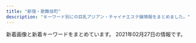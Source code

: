 ```yaml
---
title: "新宿・歌舞伎町"
description: "キーワード別にの巨乳アジアン・チャイナエステ嬢情報をまとめました。"
---
```


新着画像と新着キーワードをまとめています。
2021年02月27日の情報です。

<DmmAffiliateIns />
<KeywordTable
  shops={
    [
    {
        "img_links": [
            "http://pure-resort.tyo.cm/photos/sites/79/2019/02/2019021613425634.png",
            "http://pure-resort.tyo.cm/images/line.png",
            "http://pure-resort.tyo.cm/images/s_movie.png",
            "http://pure-resort.tyo.cm/images/s_pick.png",
            "http://pure-resort.tyo.cm/images/s_info.png",
            "http://pure-resort.tyo.cm/photos/sites/79/2019/03/2019032513361063.jpg",
            "http://pure-resort.tyo.cm/photos/sites/79/2019/02/2019021613471797.jpg",
            "http://pure-resort.tyo.cm/photos/sites/79/2019/06/2019060310424416.jpg",
            "http://pure-resort.tyo.cm/images/news_bj3.png",
            "http://pure-resort.tyo.cm/photos/sites/79/2019/06/2019061515583771.jpg",
            "http://pure-resort.tyo.cm/images/movie.jpg",
            "http://pure-resort.tyo.cm/photos/sites/79/2020/01/2020013001414859.jpg",
            "http://pure-resort.tyo.cm/photos/sites/79/2020/01/2020012408381891.jpg",
            "http://pure-resort.tyo.cm/photos/sites/79/2019/03/2019032513361053.jpg",
            "http://pure-resort.tyo.cm/images/top.png",
            "http://pure-resort.tyo.cm/photos/sites/79/2018/12/2018120620512437.jpg",
            "http://pure-resort.tyo.cm/photos/sites/79/2019/03/201903251336102.jpg",
            "http://pure-resort.tyo.cm/photos/sites/79/2019/01/2019011014121443.jpg",
            "http://pure-resort.tyo.cm/photos/sites/79/2019/03/2019032513361044.jpg",
            "http://pure-resort.tyo.cm/photos/sites/79/2019/05/2019052114301665.jpg",
            "http://pure-resort.tyo.cm/images/s_Recruit.png",
            "http://pure-resort.tyo.cm/photos/sites/79/2019/08/2019082910403098.jpg",
            "http://pure-resort.tyo.cm/images/info_bj1.png",
            "http://pure-resort.tyo.cm/images/s_Room.png",
            "http://pure-resort.tyo.cm/photos/sites/79/2019/11/2019110401242820.jpg",
            "http://pure-resort.tyo.cm/images/mobile.png",
            "http://pure-resort.tyo.cm/images/news_bj1.png",
            "http://pure-resort.tyo.cm/images/pure.png",
            "http://pure-resort.tyo.cm/photos/sites/79/2018/12/2018120620515823.jpg",
            "http://pure-resort.tyo.cm/images/s_news.png",
            "http://pure-resort.tyo.cm/images/s_Access.png",
            "http://pure-resort.tyo.cm/images/info_bj3.png",
            "http://pure-resort.tyo.cm/photos/sites/79/2018/12/2018120620510142.jpg",
            "http://pure-resort.tyo.cm/images/s_twitter.png",
            "http://pure-resort.tyo.cm/photos/sites/79/2018/12/2018120620533769.jpg",
            "http://pure-resort.tyo.cm/photos/sites/79/2019/04/201904111031010.jpg",
            "http://pure-resort.tyo.cm/photos/sites/79/2019/10/2019100810264682.jpg",
            "http://pure-resort.tyo.cm/photos/sites/79/2020/02/2020020804143839.jpg",
            "http://pure-resort.tyo.cm/images/s_face.png",
            "http://pure-resort.tyo.cm/images/s_Staff.png",
            "http://pure-resort.tyo.cm/images/line1.png"
        ],
        "url": "http://pure-resort.tyo.cm/",
        "name": "\u30d4\u30e5\u30a2\u30ea\u30be\u30fc\u30c8II",
        "station": "JR\u65b0\u5bbf\u99c5\u6771\u53e3",
        "keywords": {
            "D": 10,
            "85": 3,
            "F": 1,
            "C": 1,
            "98": 2,
            "89": 2,
            "94": 1,
            "90": 2,
            "88": 3,
            "96": 1,
            "92": 1,
            "E": 2,
            "84": 1,
            "86": 5
        }
    },
    {
        "url": "http://crystal-est.net/",
        "name": "\u30af\u30ea\u30b9\u30bf\u30eb",
        "keywords": {
            "C": 1
        },
        "img_links": [
            "http://crystal-est.net/uploads/crystal/2017/03/bnr_side_credit1.png",
            "http://crystal-est.net/uploads/crystal/2017/03/icon_flower.png",
            "http://crystal-est.net/uploads/crystal/2017/03/subvisual_info.png",
            "http://crystal-est.net/uploads/crystal/2018/08/wechatimg51.jpeg",
            "http://crystal-est.net/uploads/crystal/images/no-photo.jpg",
            "http://crystal-est.net/uploads/crystal/2017/03/r3.jpg",
            "http://crystal-est.net/uploads/crystal/2017/03/btn_top_02.png",
            "http://crystal-est.net/uploads/crystal/2017/03/btn_top_03.png",
            "http://crystal-est.net/uploads/crystal/2017/03/ruby6.png",
            "http://crystal-est.net/uploads/crystal/2020/12/img_6830.jpg",
            "http://crystal-est.net/uploads/crystal/2017/03/subvisual_qa.png",
            "http://crystal-est.net/uploads/crystal/2017/02/wifi.jpg",
            "http://crystal-est.net/uploads/crystal/2018/07/wechatimg94.jpeg",
            "http://crystal-est.net/uploads/crystal/2018/07/wechatimg31.jpeg",
            "http://crystal-est.net/uploads/crystal/2017/07/yuyu2.jpeg",
            "http://crystal-est.net/uploads/crystal/2017/03/subvisual_reserve.png",
            "http://crystal-est.net/uploads/crystal/2018/05/mayu1.jpeg",
            "http://crystal-est.net/uploads/crystal/2017/03/r2.jpg",
            "http://crystal-est.net/uploads/crystal/images/p01.png",
            "http://ruby-es.com/uploads/rubyes/2017/02/img_info_05.png",
            "http://crystal-est.net/uploads/crystal/2017/04/bnr_side_01.png",
            "http://crystal-est.net/uploads/crystal/2017/03/bnr_side_042.png",
            "http://crystal-est.net/uploads/crystal/2017/03/subvisual_link.png",
            "http://crystal-est.net/uploads/crystal/images/xing.png",
            "http://crystal-est.net/uploads/crystal/2017/04/line2.png",
            "http://crystal-est.net/uploads/crystal/2017/03/subvisual_enquete1.png",
            "http://ruby-es.com/uploads/rubyes/2017/02/img_info_03.png",
            "http://crystal-est.net/uploads/crystal/2017/03/subvisual_magazine1.png",
            "http://crystal-est.net/uploads/crystal/2017/03/bnr_side_052.png",
            "http://crystal-est.net/uploads/crystal/2018/07/wechatimg30.jpeg",
            "http://crystal-est.net/uploads/crystal/2017/04/web.png",
            "http://crystal-est.net/uploads/crystal/2017/04/leftmovie.png",
            "http://crystal-est.net/uploads/crystal/2017/03/bnr_side_032.png",
            "http://crystal-est.net/uploads/crystal/images/icon_flower.png",
            "http://crystal-est.net/uploads/crystal/2017/03/subvisual_contact.png",
            "http://crystal-est.net/uploads/crystal/2020/12/img_6902.jpg",
            "http://ruby-es.com/uploads/rubyes/2017/02/img_info_06.png",
            "http://crystal-est.net/uploads/crystal/2018/07/wechatimg26.jpeg",
            "http://ruby-es.com/uploads/rubyes/2017/02/img_info_04.png",
            "http://crystal-est.net/uploads/crystal/images/subvisual_staff.png",
            "http://crystal-est.net/uploads/crystal/2018/08/wechatimg49.jpeg",
            "http://crystal-est.net/uploads/crystal/2017/02/ameba.jpg",
            "http://ruby-es.com/uploads/rubyes/2017/02/img_info_01.png",
            "http://crystal-est.net/uploads/crystal/2018/07/wechatimg125.jpeg",
            "http://crystal-est.net/uploads/crystal/2017/03/btn_top_01.png",
            "http://crystal-est.net/uploads/crystal/2017/03/treatment2.png",
            "http://crystal-est.net/uploads/crystal/2017/03/r4.jpg",
            "http://crystal-est.net/uploads/crystal/2020/11/tel.jpg",
            "http://crystal-est.net/uploads/crystal/2017/03/r1.jpg",
            "http://crystal-est.net/uploads/crystal/2020/12/img_6907.jpeg",
            "http://ruby-es.com/uploads/rubyes/2017/02/img_info_02.png"
        ],
        "station": "JR\u65b0\u5bbf\u99c5\u6771\u53e3"
    },
    {
        "url": "http://aroma-massage.red/",
        "station": "JR\u65b0\u5bbf\u99c5\u6771\u53e3",
        "name": "\u30c6\u30bb\u30e9-Tethera-",
        "img_links": [
            "http://aroma-massage.red/images/sta1.jpg",
            "http://aroma-massage.red/images/cg6.jpg",
            "http://aroma-massage.red/images/sta3.jpg",
            "http://aroma-massage.red/images/fbb.jpg",
            "http://aroma-massage.red/images/int.jpg",
            "http://aroma-massage.red/images/sta2.jpg",
            "http://aroma-massage.red/images/cg2.jpg",
            "http://aroma-massage.red/images/cg3.jpg",
            "http://aroma-massage.red/images/tm.png",
            "http://aroma-massage.red/images/nft.jpg",
            "http://aroma-massage.red/images/sysl.jpg",
            "http://aroma-massage.red/images/creditcard.jpg",
            "http://aroma-massage.red/images/option.jpg",
            "http://aroma-massage.red/images/fbt.jpg",
            "http://aroma-massage.red/images/cg1.jpg",
            "http://aroma-massage.red/images/qr.jpg",
            "http://aroma-massage.red/images/toph.png",
            "http://aroma-massage.red/images/acb.jpg",
            "http://aroma-massage.red/images/sta6.jpg",
            "http://aroma-massage.red/images/cg4.jpg",
            "http://aroma-massage.red/images/sta5.jpg",
            "http://aroma-massage.red/images/cg5.jpg",
            "http://aroma-massage.red/images/stal.jpg",
            "http://aroma-massage.red/images/kan.jpg",
            "http://aroma-massage.red/images/card.jpg",
            "http://aroma-massage.red/images/sta4.jpg"
        ],
        "keywords": {
            "D": 20,
            "E": 10
        }
    },
    {
        "name": "RELAIR \uff5e\u30ea\u30ec\u30a2\uff5e",
        "keywords": {
            "C": 8
        },
        "station": "\u65b0\u5bbf\u897f\u53e3\u99c5D5\u51fa\u53e3",
        "url": "http://in-esthe.com/relair/",
        "img_links": [
            "http://in-esthe.com/relair/img/p-7.jpg",
            "http://in-esthe.com/relair/img/p-3-1.jpg",
            "http://in-esthe.com/relair/img/english-t5.png",
            "http://in-esthe.com/relair/img/english-t3.png",
            "http://in-esthe.com/relair/img/t-2.png",
            "http://in-esthe.com/relair/img/p-1-1.jpg",
            "http://in-esthe.com/relair/img/english-t6.png",
            "http://in-esthe.com/relair/img/p-9.jpg",
            "http://in-esthe.com/relair/img/english-t1.png",
            "http://in-esthe.com/relair/img/kanban4.jpg",
            "http://in-esthe.com/relair/img/fla1.png",
            "http://in-esthe.com/relair/img/p-3.jpg",
            "http://in-esthe.com/relair/img/newstback.png",
            "http://in-esthe.com/relair/img/re.png",
            "http://in-esthe.com/relair/img/twitter.png",
            "http://in-esthe.com/relair/img/english-t2.png",
            "http://in-esthe.com/relair/img/s-1.jpg",
            "http://in-esthe.com/relair/img/p-0.jpg",
            "http://in-esthe.com/relair/img/p-8.jpg",
            "http://in-esthe.com/relair/img/p-2.jpg",
            "http://in-esthe.com/relair/img/botton.png",
            "http://in-esthe.com/relair/img/card-english.png",
            "http://in-esthe.com/relair/img/fla2.png",
            "http://in-esthe.com/relair/img/p-1.jpg",
            "http://in-esthe.com/relair/img/t-1.png",
            "http://in-esthe.com/relair/img/t-3.png",
            "http://in-esthe.com/relair/img/tel.png",
            "http://in-esthe.com/relair/img/fla.png",
            "http://in-esthe.com/relair/img/english-t4.png",
            "http://in-esthe.com/relair/img/head.png"
        ]
    },
    {
        "name": "\u7652\u3057\u306e\u5bbf",
        "station": "JR\u65b0\u5bbf\u99c5\u5357\u53e3",
        "keywords": {
            "C": 17
        },
        "img_links": [
            "http://aes-aroma.com/staff/nana/01.jpg",
            "http://aes-aroma.com/staff/koko/01.jpg",
            "http://aes-aroma.com/staff/yoko/01.jpg",
            "http://aes-aroma.com/img/ttl_pickup.png",
            "http://aes-aroma.com/staff/haru/01.jpg",
            "http://aes-aroma.com/staff/miki/01.jpg",
            "http://aes-aroma.com/img/ttl_mobile.png",
            "http://aes-aroma.com/staff/kaori/01.jpg",
            "http://aes-aroma.com/i/files/homeimg.jpg",
            "http://aes-aroma.com/pic/head.png",
            "http://aes-aroma.com/staff/yoko/02.jpg",
            "http://aes-aroma.com/img/ttl_rec.png",
            "http://aes-aroma.com/img/ttl_staff.png",
            "http://aes-aroma.com/staff/mimi/01.jpg",
            "http://aes-aroma.com/staff/ai/01.jpg",
            "http://aes-aroma.com/img/ttl_tnew.png"
        ],
        "url": "http://aes-aroma.com/"
    },
    {
        "img_links": [
            "https://inage-mensesthe.com/link/relaku_salon.jpg",
            "https://mens-esthe.xyz/staff/moe-l1.jpg",
            "https://mens-esthe.xyz/images/clear.png",
            "https://mens-esthe.xyz/staff/rina-l1.jpg",
            "https://mens-esthe.xyz/staff/natsumi-s1.jpg",
            "https://mens-esthe.xyz/staff/kana-s1.jpg",
            "https://inage-mensesthe.com/icon/yelp.png",
            "https://mens-esthe.xyz/footer/footer-staff.png",
            "https://inage-mensesthe.com/icon/twitter.png",
            "https://mens-esthe.xyz/staff/nami-s1.jpg",
            "https://mens-esthe.xyz/images/esthe3.jpg",
            "https://mens-esthe.xyz/staff/miki-l1.jpg",
            "https://mens-esthe.xyz/icon/facebook.png",
            "https://mens-esthe.xyz/room/room-l7.jpg",
            "https://inage-mensesthe.com/icon/facebook.png",
            "https://mens-esthe.xyz/staff/kana-top.jpg",
            "https://mens-esthe.xyz/images/main-sp.jpg",
            "https://mens-esthe.xyz/images/header3.png",
            "https://mens-esthe.xyz/staff/miki-s1.jpg",
            "https://mens-esthe.xyz/room/room-l1.jpg",
            "https://mens-esthe.xyz/images/esthe4.jpg",
            "https://mens-esthe.xyz/images/main1.jpg",
            "https://mens-esthe.xyz/footer/footer-line.png",
            "https://mens-esthe.xyz/staff/nami-top.jpg",
            "https://mens-esthe.xyz/images/esthe1.jpg",
            "https://mens-esthe.xyz/staff/natsumi-l1.jpg",
            "https://mens-esthe.xyz/room/room-l2.jpg",
            "https://mens-esthe.xyz/staff/rina-s1.jpg",
            "https://mens-esthe.xyz/room/room-l8.jpg",
            "https://mens-esthe.xyz/room/room-l6.jpg",
            "https://mens-esthe.xyz/staff/moe-s1.jpg",
            "https://mens-esthe.xyz/staff/natsumi-top.jpg",
            "https://mens-esthe.xyz/room/room-l5.jpg",
            "https://inage-mensesthe.com/icon/line.png",
            "https://mens-esthe.xyz/staff/miki-top.jpg",
            "https://mens-esthe.xyz/images/esthe2.jpg",
            "https://mens-esthe.xyz/staff/kana-l1.jpg",
            "https://mens-esthe.xyz/staff/rina-top.jpg",
            "https://mens-esthe.xyz/staff/nami-l1.jpg",
            "https://mens-esthe.xyz/images/qrcode.png",
            "https://mens-esthe.xyz/staff/moe-top.jpg",
            "https://mens-esthe.xyz/icon/twitter.png",
            "https://mens-esthe.xyz/icon/line.png",
            "https://mens-esthe.xyz/icon/yelp.png",
            "https://mens-esthe.xyz/room/room-l3.jpg",
            "https://mens-esthe.xyz/footer/footer-tel.png",
            "https://mens-esthe.xyz/room/room-l4.jpg"
        ],
        "name": "\u30b8\u30e5\u30ea\u30a2\u30f3",
        "station": "JR\u65b0\u5bbf\u99c5\u6771\u5357\u53e3",
        "keywords": {
            "86": 28,
            "85": 7,
            "88": 7,
            "D": 28
        },
        "url": "https://mens-esthe.xyz/"
    },
    {
        "name": "sweet-\u30b9\u30a6\u30a3\u30fc\u30c8-",
        "keywords": {
            "D": 2,
            "E": 8,
            "86": 12,
            "87": 2
        },
        "img_links": [
            "http://sweety-est.tokyo/images/r1.jpg",
            "http://sweety-est.tokyo/images/qr.jpg",
            "http://sweety-est.tokyo/images/sys.jpg",
            "http://sweety-est.tokyo/images/m3.jpg",
            "http://sweety-est.tokyo/images/r2.jpg",
            "http://sweety-est.tokyo/images/a2.jpg",
            "http://sweety-est.tokyo/images/r4.jpg",
            "http://sweety-est.tokyo/images/cg05.jpg",
            "http://sweety-est.tokyo/images/cg03.jpg",
            "http://sweety-est.tokyo/images/b-tel.png",
            "http://sweety-est.tokyo/images/tit-sub3.jpg",
            "http://sweety-est.tokyo/images/cg011.jpg",
            "http://sweety-est.tokyo/images/a8.jpg",
            "http://sweety-est.tokyo/images/cg07.jpg",
            "http://sweety-est.tokyo/images/cg06.jpg",
            "http://sweety-est.tokyo/images/a7.jpg",
            "http://sweety-est.tokyo/images/tit-sub2.jpg",
            "http://sweety-est.tokyo/images/b-online.png",
            "http://sweety-est.tokyo/images/m2.jpg",
            "http://sweety-est.tokyo/images/slider-img002.jpg",
            "http://sweety-est.tokyo/images/tit-sub4.jpg",
            "http://sweety-est.tokyo/images/slider-img003.jpg",
            "http://sweety-est.tokyo/images/kan1.jpg",
            "http://sweety-est.tokyo/images/cg02.jpg",
            "http://sweety-est.tokyo/images/a1.jpg",
            "http://sweety-est.tokyo/images/r6.jpg",
            "http://sweety-est.tokyo/images/tit-sub5.jpg",
            "http://sweety-est.tokyo/images/kan.jpg",
            "http://sweety-est.tokyo/images/m4.jpg",
            "http://sweety-est.tokyo/images/r5.jpg",
            "http://sweety-est.tokyo/images/a6.jpg",
            "http://sweety-est.tokyo/images/slider-img001.jpg",
            "http://sweety-est.tokyo/images/tit-sub6.jpg",
            "http://sweety-est.tokyo/images/tit-sub1.jpg",
            "http://sweety-est.tokyo/images/r3.jpg",
            "http://sweety-est.tokyo/images/cg08.jpg",
            "http://sweety-est.tokyo/images/cg01.jpg",
            "http://sweety-est.tokyo/images/a5.jpg",
            "http://sweety-est.tokyo/images/m1.jpg",
            "http://sweety-est.tokyo/images/a3.jpg",
            "http://sweety-est.tokyo/images/a4.jpg",
            "http://sweety-est.tokyo/link/menlog.jpg"
        ],
        "station": "JR\u65b0\u5bbf\u99c5\u897f\u53e3",
        "url": "http://sweety-est.tokyo/"
    },
    {
        "station": "\u897f\u6b66\u65b0\u5bbf\u99c5\u5317\u53e3",
        "keywords": {},
        "img_links": [
            "http://fairy.este88.com/img/koyuki1.jpg",
            "http://fairy.este88.com/gals/risa1.jpg",
            "http://fairy.este88.com/img/mika1.jpg",
            "http://fairy.este88.com/img/kixyoko1.jpg",
            "http://fairy.este88.com/img/momo1.jpg",
            "http://fairy.este88.com/images/momo1.jpg",
            "http://fairy.este88.com/images/r04.jpg",
            "http://fairy.este88.com/images/koyuki1.jpg",
            "http://fairy.este88.com/images/r02.jpg",
            "http://fairy.este88.com/images/mika1.jpg",
            "http://fairy.este88.com/gals/koko1.jpg",
            "http://fairy.este88.com/img/kaori1.jpg",
            "http://fairy.este88.com/gals/sayuri1.jpg",
            "http://fairy.este88.com/images/kaori1.jpg",
            "http://fairy.este88.com/images/r01.jpg",
            "http://fairy.este88.com/images/ph1.jpg",
            "http://fairy.este88.com/gals/nnana1.jpg",
            "http://fairy.este88.com/images/kixyoko1.jpg"
        ],
        "url": "http://fairy.este88.com/",
        "name": "fairy\u30d5\u30a7\u30a2\u30ea\u30fc"
    },
    {
        "img_links": [],
        "name": "\u65b0\u5bbf\u6975\u4e0a\u30e1\u30f3\u30ba\u30a8\u30b9\u30c6",
        "url": "https://gokujo.iest.info/",
        "keywords": {},
        "station": "JR\u65b0\u5bbf\u99c5"
    },
    {
        "keywords": {
            "90": 2,
            "89": 1,
            "88": 4,
            "F": 1,
            "87": 2,
            "D": 8,
            "C": 1,
            "86": 2,
            "E": 1
        },
        "station": "\u897f\u6b66\u65b0\u5bbf\u99c5\u5317\u53e3",
        "url": "http://clear-es.net/",
        "name": "CLEAR-\u30af\u30ea\u30a2-",
        "img_links": [
            "http://clear-es.net/uploads/a62d7f24a5b9a4fd5aeef678eb24ef4b.jpg",
            "http://clear-es.net/images/index_21.jpg",
            "http://clear-es.net/images/index_28.jpg",
            "http://clear-es.net/images/index_26.jpg",
            "http://clear-es.net/yamituki-n/uploads/images/rena02.jpg",
            "http://clear-es.net/yamituki-n/uploads/images/mmexport1576417470781.jpg",
            "http://clear-es.net/images/girls_11.jpg",
            "http://clear-es.net/images/gallery_11.jpg",
            "http://clear-es.net/images/index_10.jpg",
            "http://clear-es.net/images/index_08.jpg",
            "http://clear-es.net/uploads/7553669390f1cc93427a4f6ad33b4668.jpg",
            "http://clear-es.net/uploads/e1133a4ba0f8c81f9d272f5793bda380.jpg",
            "http://clear-es.net/images/index_09.jpg",
            "http://clear-es.net/images/index_23.jpg",
            "http://clear-es.net/images/index_19.jpg",
            "http://clear-es.net/images/index_17.jpg",
            "http://clear-es.net/images/girls_13.jpg",
            "http://clear-es.net/images/index_12.jpg",
            "http://clear-es.net/images/index_14.jpg",
            "http://clear-es.net/images/index_01.jpg",
            "http://clear-es.net/images/index_24.jpg",
            "http://clear-es.net/images/index_06.jpg",
            "http://clear-es.net/images/index_11.jpg",
            "http://clear-es.net/my_work/images/pic1.png",
            "http://clear-es.net/images/index_28_01.jpg",
            "http://clear-es.net/uploads/22c8968348a9acc2dfc9ab0aecb09c27.jpg",
            "http://clear-es.net/yamituki-n/uploads/images/mika03s.jpg",
            "http://clear-es.net/yamituki-n/uploads/images/juri01s.jpg",
            "http://clear-es.net/images/index_18.jpg",
            "http://clear-es.net/images/index_13.jpg",
            "http://clear-es.net/uploads/2aa97908694153fb149943f0b8445352.jpg",
            "http://clear-es.net/images/index_03.jpg",
            "http://clear-es.net/images/index_27.jpg",
            "http://clear-es.net/images/koko_1.jpg",
            "http://clear-es.net/uploads/f426bd85a8f6a9eac87e55b2d44c4bd5.jpg",
            "http://clear-es.net/images/index_04.jpg",
            "http://clear-es.net/images/service_11.jpg",
            "http://clear-es.net/images/index_25.jpg",
            "http://clear-es.net/yamituki-n/uploads/images/yui01.jpg",
            "http://clear-es.net/uploads/97eb17743f96fd7f0551aab0bedd5e6f.jpg",
            "http://clear-es.net/images/index_02.jpg",
            "http://clear-es.net/images/girls_03.jpg",
            "http://clear-es.net/uploads/deba56537604611ac3b8da004b92d809.jpg",
            "http://clear-es.net/uploads/cec0ed392fe00d8e3ff867c0625809e6.jpg",
            "http://clear-es.net/images/index_15.jpg",
            "http://clear-es.net/images/index_20.jpg",
            "http://clear-es.net/uploads/10299154955d10c3b815a5638a35a934.jpg",
            "http://clear-es.net/images/index_07.jpg",
            "http://clear-es.net/yamituki-n/uploads/images/rena01.jpg",
            "http://clear-es.net/uploads/c1f6d0346f5cb109ac62c21a58c7deff.jpg",
            "http://clear-es.net/images/index_05.jpg",
            "http://clear-es.net/uploads/09bdd5637edec4bfa3d47a7e9874640b.jpg"
        ]
    },
    {
        "url": "https://shinjuku-mensesthe.com/",
        "img_links": [
            "https://shinjuku-mensesthe.com/images/main-small.jpg",
            "https://shinjuku-mensesthe.com/images/footer-r.png",
            "https://shinjuku-mensesthe.com/staff/seira-s1.jpg",
            "https://shinjuku-mensesthe.com/staff/arisa-l1.jpg",
            "https://shinjuku-mensesthe.com/staff/yumi-s1.jpg",
            "https://shinjuku-mensesthe.com/images/camp.png",
            "https://shinjuku-mensesthe.com/massage/2020/10/21/risa-s1.jpg",
            "https://shinjuku-mensesthe.com/button/home.png",
            "https://shinjuku-mensesthe.com/icon/yelp.png",
            "https://shinjuku-mensesthe.com/massage/2020/08/16/riri-s1.jpg",
            "https://shinjuku-mensesthe.com/menu/home.png",
            "https://shinjuku-mensesthe.com/images/qrcode.png",
            "https://shinjuku-mensesthe.com/images/main-top.jpg",
            "https://shinjuku-mensesthe.com/staff/kana-s1.jpg",
            "https://shinjuku-mensesthe.com/massage/2020/07/31/covit19.jpg",
            "https://shinjuku-mensesthe.com/room/room-l3.jpg",
            "https://shinjuku-mensesthe.com/images/clear.png",
            "https://shinjuku-mensesthe.com/icon/twitter.png",
            "https://shinjuku-mensesthe.com/images/header3.png",
            "https://shinjuku-mensesthe.com/staff/yume-s1.jpg",
            "https://shinjuku-mensesthe.com/images/top1.jpg",
            "https://shinjuku-mensesthe.com/massage/2021/02/02/%E5%90%8D%E7%A7%B0%E6%9C%AA%E8%A8%AD%E5%AE%9A-2.jpg",
            "https://shinjuku-mensesthe.com/2020/01/23/sakura-s1.jpg",
            "https://shinjuku-mensesthe.com/room/room-l2.jpg",
            "https://shinjuku-mensesthe.com/staff/arisa-s1.jpg",
            "https://shinjuku-mensesthe.com/icon/facebook.png",
            "https://shinjuku-mensesthe.com/button/blog.png",
            "https://shinjuku-mensesthe.com/menu/info.png",
            "https://shinjuku-mensesthe.com/images/top3.jpg",
            "https://shinjuku-mensesthe.com/images/flower.png",
            "https://shinjuku-mensesthe.com/menu/staff.png",
            "https://shinjuku-mensesthe.com/menu/blog.png",
            "https://shinjuku-mensesthe.com/staff/yume-l1.jpg",
            "https://shinjuku-mensesthe.com/massage/2020/07/31/ai-s2.jpg",
            "https://shinjuku-mensesthe.com/images/footer-l.png",
            "https://shinjuku-mensesthe.com/images/top2.jpg",
            "https://shinjuku-mensesthe.com/room/room-l4.jpg",
            "https://shinjuku-mensesthe.com/staff/yumi-l1.jpg",
            "https://shinjuku-mensesthe.com/staff/shiori-s1.jpg",
            "https://shinjuku-mensesthe.com/2020/01/23/miki-s1.jpg",
            "https://shinjuku-mensesthe.com/button/staff.png",
            "https://shinjuku-mensesthe.com/staff/seira-l1.jpg",
            "https://shinjuku-mensesthe.com/images/main-sp.jpg",
            "https://shinjuku-mensesthe.com/icon/line.png",
            "https://shinjuku-mensesthe.com/2019/12/15/sayuri-s2.jpg",
            "https://scdn.line-apps.com/n/line_add_friends/btn/ja.png",
            "https://shinjuku-mensesthe.com/room/room-l1.jpg",
            "https://shinjuku-mensesthe.com/link/mens-esthe.png",
            "https://shinjuku-mensesthe.com/massage/2020/09/14/hana-s1.jpg",
            "https://shinjuku-mensesthe.com/staff/kana-l1.jpg",
            "https://shinjuku-mensesthe.com/massage/2020/10/05/yuki-s1.jpg"
        ],
        "name": "\u5915\u9727 \u3086\u3046\u304e\u308a",
        "station": "JR\u65b0\u5bbf\u99c5\u6771\u53e3",
        "keywords": {
            "F": 2
        }
    },
    {
        "station": "\u897f\u6b66\u65b0\u5bbf\u99c5\u5317\u53e3",
        "url": "http://ciretva.xyz/",
        "img_links": [
            "http://ciretva.xyz/picture/top.jpg",
            "http://ciretva.xyz/uploads/201021/1-201021155T9631.jpg",
            "http://ciretva.xyz/picture/news.jpg",
            "http://ciretva.xyz/picture/room3.jpg",
            "http://ciretva.xyz/picture/pick.jpg",
            "http://ciretva.xyz/uploads/201021/1-201021155932238.jpg",
            "http://ciretva.xyz/picture/room2.jpg",
            "http://ciretva.xyz/picture/face.jpg",
            "http://ciretva.xyz/uploads/201021/1-201021155Z4139.jpg",
            "http://ciretva.xyz/picture/room4.jpg",
            "http://ciretva.xyz/picture/face_bj1.png",
            "http://ciretva.xyz/picture/s_staff.png",
            "http://ciretva.xyz/uploads/201021/1-201021155925315.jpg",
            "http://ciretva.xyz/picture/room1.jpg",
            "http://ciretva.xyz/uploads/201021/1-201021155T02L.jpg",
            "http://ciretva.xyz/uploads/201021/1-201021155913C7.jpg"
        ],
        "name": "\u4f73\u7e01 \uff5e\u304b\u3048\u3093\uff5e",
        "keywords": {
            "86": 2,
            "D": 3
        }
    },
    {
        "url": "http://hi-msg.com/koyuki/",
        "name": "KOYUKI",
        "img_links": [
            "http://hi-msg.com/koyuki/img/card-english.png",
            "http://hi-msg.com/koyuki/img/p-2-1.jpg",
            "http://hi-msg.com/koyuki/img/p-5.jpg",
            "http://hi-msg.com/koyuki/img/english-t6.png",
            "http://hi-msg.com/koyuki/img/english-t5.png",
            "http://hi-msg.com/koyuki/img/english-t1.png",
            "http://hi-msg.com/koyuki/img/head.png",
            "http://hi-msg.com/koyuki/img/tit.png",
            "http://hi-msg.com/koyuki/img/p-4-1.jpg",
            "http://hi-msg.com/koyuki/img/p-8.jpg",
            "http://hi-msg.com/koyuki/img/p-3.jpg",
            "http://hi-msg.com/koyuki/img/re.png",
            "http://hi-msg.com/koyuki/img/kanban4.jpg",
            "http://hi-msg.com/koyuki/img/p-8-1.jpg",
            "http://hi-msg.com/koyuki/img/p-9.jpg",
            "http://hi-msg.com/koyuki/img/t-3.png",
            "http://hi-msg.com/koyuki/img/t-1.png",
            "http://hi-msg.com/koyuki/img/tel.png",
            "http://hi-msg.com/koyuki/img/card.png",
            "http://hi-msg.com/koyuki/img/p-6.jpg",
            "http://hi-msg.com/koyuki/img/p-3-1.jpg",
            "http://hi-msg.com/koyuki/img/p-2.jpg",
            "http://hi-msg.com/koyuki/img/t-2.png",
            "http://hi-msg.com/koyuki/img/p-4.jpg",
            "http://hi-msg.com/koyuki/img/newstback.png",
            "http://hi-msg.com/koyuki/img/botton.png",
            "http://hi-msg.com/koyuki/img/kanban4s.jpg",
            "http://hi-msg.com/koyuki/img/p-11.jpg",
            "http://hi-msg.com/koyuki/img/english-t3.png",
            "http://hi-msg.com/koyuki/img/p-0.jpg",
            "http://hi-msg.com/koyuki/img/p-7.jpg",
            "http://hi-msg.com/koyuki/img/p-10.jpg",
            "http://hi-msg.com/koyuki/img/p-6-1.jpg",
            "http://hi-msg.com/koyuki/img/p-7-1.jpg",
            "http://hi-msg.com/koyuki/img/english-t2.png",
            "http://hi-msg.com/koyuki/img/english-t4.png",
            "http://hi-msg.com/koyuki/img/p-1.jpg"
        ],
        "keywords": {
            "C": 8
        },
        "station": "JR\u65b0\u5bbf\u99c5\u6771\u53e3"
    },
    {
        "url": "http://yurali.oks.bz/",
        "station": "JR\u65b0\u5bbf\u99c5\u897f\u53e3",
        "img_links": [
            "http://yurali.oks.bz/images/acc4.jpg",
            "http://yurali.oks.bz/images/s2.jpg",
            "http://yurali.oks.bz/photos/sites/48/2020/09/2020090809341067.jpg",
            "http://yurali.oks.bz/images/acc2.jpg",
            "http://yurali.oks.bz/images/acc1.jpg",
            "http://yurali.oks.bz/images/content.jpg",
            "http://yurali.oks.bz/images/s_new.png",
            "http://yurali.oks.bz/images/top.jpg",
            "http://yurali.oks.bz/photos/sites/48/2020/09/2020090809340917.jpg",
            "http://yurali.oks.bz/images/room2.jpg",
            "http://yurali.oks.bz/images/s3.jpg",
            "http://yurali.oks.bz/images/s4.jpg",
            "http://yurali.oks.bz/photos/sites/48/2020/09/2020090809341490.jpg",
            "http://yurali.oks.bz/photos/sites/48/2020/06/2020063002493351.jpg",
            "http://yurali.oks.bz/images/s1.jpg",
            "http://yurali.oks.bz/images/kanban.jpg",
            "http://yurali.oks.bz/photos/sites/48/2020/09/2020090809341126.jpg",
            "http://yurali.oks.bz/images/right.jpg",
            "http://yurali.oks.bz/images/line.jpg",
            "http://yurali.oks.bz/images/room3.jpg",
            "http://yurali.oks.bz/images/acc3.jpg",
            "http://yurali.oks.bz/images/room4.jpg",
            "http://yurali.oks.bz/images/room1.jpg",
            "http://yurali.oks.bz/photos/sites/48/2020/09/202009080934129.jpg",
            "http://yurali.oks.bz/images/mobile.jpg"
        ],
        "keywords": {
            "86": 14,
            "D": 28,
            "85": 14,
            "87": 14,
            "E": 14
        },
        "name": "\u6c17\u697d"
    },
    {
        "keywords": {
            "E": 8,
            "C": 8,
            "85": 4,
            "86": 4,
            "87": 8
        },
        "name": "\u697d\u697d-\u30e9\u30af\u30e9\u30af-",
        "url": "http://sakura-relax.net/",
        "img_links": [
            "http://sakura-relax.net/images/kan.jpg",
            "http://sakura-relax.net/images/qrc.png",
            "http://sakura-relax.net/images/top-img02.png",
            "http://sakura-relax.net/link/menlog.jpg",
            "http://sakura-relax.net/images/tel.png",
            "http://sakura-relax.net/images/cg06.jpg",
            "http://sakura-relax.net/images/cg03.jpg",
            "http://sakura-relax.net/images/top-img01.png",
            "http://sakura-relax.net/images/cg04.jpg",
            "http://sakura-relax.net/images/cg07.jpg"
        ],
        "station": "\u65b0\u5bbf\u4e09\u4e01\u76ee\u99c5E1\u51fa\u53e3"
    },
    {
        "keywords": {},
        "img_links": [
            "http://fairy-girl.work/staff/misa.jpg",
            "http://fairy-girl.work/img/yuki1.jpg",
            "http://fairy-girl.work/images/sys1.jpg",
            "http://fairy-girl.work/images/int1.jpg",
            "http://fairy-girl.work/images/line.png",
            "http://fairy-girl.work/images/3.jpg",
            "http://fairy-girl.work/staff/rara.jpg",
            "http://fairy-girl.work/staff/rika.jpg",
            "http://fairy-girl.work/staff/hitomi.jpg",
            "http://fairy-girl.work/img/yuyu1.jpg",
            "http://fairy-girl.work/staff/yuyu.jpg",
            "http://fairy-girl.work/images/1.jpg",
            "http://fairy-girl.work/img/rika1.jpg",
            "http://fairy-girl.work/images/10.jpg",
            "http://fairy-girl.work/img/rina1.jpg",
            "http://fairy-girl.work/images/sys2.jpg",
            "http://fairy-girl.work/images/6.jpg",
            "http://fairy-girl.work/images/news.jpg",
            "http://fairy-girl.work/images/11.jpg",
            "http://fairy-girl.work/images/mobile.jpg",
            "http://fairy-girl.work/img/mari1.jpg",
            "http://fairy-girl.work/images/12.jpg",
            "http://fairy-girl.work/images/ac1.jpg",
            "http://fairy-girl.work/staff/kiki.jpg",
            "http://fairy-girl.work/images/8.jpg",
            "http://fairy-girl.work/staff/rina.jpg",
            "http://fairy-girl.work/img/hitomi1.jpg",
            "http://fairy-girl.work/images/7.jpg",
            "http://fairy-girl.work/images/tr.jpg",
            "http://fairy-girl.work/img/kana1.jpg",
            "http://fairy-girl.work/images/int2.jpg",
            "http://fairy-girl.work/images/5.jpg",
            "http://fairy-girl.work/images/staff_t.jpg",
            "http://fairy-girl.work/images/2.jpg",
            "http://fairy-girl.work/staff/mari.jpg",
            "http://fairy-girl.work/img/eri1.jpg",
            "http://fairy-girl.work/staff/yuki.jpg",
            "http://fairy-girl.work/img/kiki2.jpg",
            "http://fairy-girl.work/staff/eri.jpg",
            "http://fairy-girl.work/img/kiki1.jpg",
            "http://fairy-girl.work/images/9.jpg",
            "http://fairy-girl.work/img/rara1.jpg",
            "http://fairy-girl.work/images/interior_t.jpg",
            "http://fairy-girl.work/staff/kana.jpg",
            "http://fairy-girl.work/img/misa1.jpg",
            "http://fairy-girl.work/images/ac2.jpg",
            "http://fairy-girl.work/images/bana0404_4.png",
            "http://fairy-girl.work/img/eri2.jpg"
        ],
        "url": "http://fairy-girl.work/",
        "name": "Fairy Girl",
        "station": "JR\u65b0\u5bbf\u99c5\u897f\u53e3"
    },
    {
        "station": "JR\u65b0\u5bbf\u99c5\u6771\u53e3\u30fb\u6b4c\u821e\u4f0e\u753a",
        "img_links": [
            "https://static.wixstatic.com/media/1f1430_7ff5719c25b243d18c7fb6db890677f9~mv2.jpg",
            "https://static.wixstatic.com/media/1f1430_2511e8409a39492bab1eeffd58a5eb1f~mv2.jpg",
            "https://static.wixstatic.com/media/1f1430_b6622178bf9c45a68912520b4b2de175~mv2.png",
            "https://static.wixstatic.com/media/1f1430_d824a82ebc40424facf31978d80b293b~mv2.png",
            "https://static.wixstatic.com/media/1f1430_f16ba939f42f47d688a43ba736f9d100~mv2.jpg",
            "https://static.wixstatic.com/media/1f1430_0ea86bd4429f44fa96f0a1277a1c2d6e~mv2.jpg",
            "https://static.wixstatic.com/media/1f1430_4b2c5243bdbe40858057386a16dce231~mv2.png",
            "https://static.wixstatic.com/media/1f1430_d0a7ae614e0b423886aa6d1beca9a87a~mv2.jpg",
            "https://static.wixstatic.com/media/1f1430_5b6db55133674387b978465361d1f5af~mv2.jpg",
            "https://static.wixstatic.com/media/1f1430_8e7ae52f03b14e31be6ff7b1038f2896~mv2.jpg",
            "https://static.wixstatic.com/media/1f1430_c12fa837f18643e8a167f283f823ecd9~mv2.jpg",
            "https://static.wixstatic.com/media/1f1430_c572ee153c0c46e096e6301fe82e2f11~mv2.jpg",
            "https://static.wixstatic.com/media/1f1430_e5113a1a86b8410db0438745823a2d2c~mv2.png",
            "https://static.wixstatic.com/media/1f1430_c48456140f404f1eb9a47dfd01d1d032~mv2.jpg",
            "https://static.wixstatic.com/media/1f1430_d26df1a13af049c9a7afeac5e58c5323~mv2.jpg",
            "https://static.wixstatic.com/media/1f1430_f4c9cbbcc36c44f1a8be8eb3138b0b46~mv2.jpg",
            "https://static.wixstatic.com/media/1f1430_e11d2a49cf1a4130a10a3e09053a46fc~mv2.png",
            "https://static.wixstatic.com/media/1f1430_704c1cfac22b4288a4aaa588c496ab40~mv2.jpg",
            "https://static.wixstatic.com/media/1f1430_184f66b9eb914c26b47be78d54152284~mv2.jpg",
            "https://static.wixstatic.com/media/1f1430_890ca68d29e04e7a8c96e4198a653ed3~mv2.jpg",
            "https://static.wixstatic.com/media/1f1430_4ef445c14af547ffb085a4c73252e22c~mv2.jpg",
            "https://static.wixstatic.com/media/1f1430_27c850c6656448c68b705e2a69f8d3e0~mv2.png",
            "https://static.wixstatic.com/media/1f1430_04f93cdec45f4c4e8d0fa69dc26b3e38~mv2.jpg"
        ],
        "url": "https://www.hagoromo.tokyo/",
        "name": "\u7fbd\u8863\uff5e\u306f\u3054\u308d\u3082\uff5e",
        "keywords": {}
    },
    {
        "station": "JR\u65b0\u5bbf\u99c5\u6771\u53e3\u30fb\u6b4c\u821e\u4f0e\u753a",
        "name": "\u30aa\u30fc\u30ed\u30e9",
        "img_links": [
            "https://aurora.iest.info/images/head_tel.png",
            "https://aurora.iest.info/photos/sites/13/2020/12/2020122614271778.jpeg",
            "https://aurora.iest.info/photos/sites/13/2021/02/2021022019361522.jpeg",
            "https://aurora.iest.info/photos/sites/13/2021/02/2021020517033067.jpeg",
            "https://aurora.iest.info/photos/sites/13/2021/02/2021022721104741.jpeg",
            "https://aurora.iest.info/photos/sites/13/2020/12/2020122614542669.jpeg",
            "https://aurora.iest.info/images/info_sp.png",
            "https://aurora.iest.info/images/side_mobile.jpg",
            "https://aurora.iest.info/photos/sites/13/2021/02/2021022404211612-600x800.jpeg",
            "https://aurora.iest.info/photos/sites/13/2021/01/202101031920028.jpeg",
            "https://aurora.iest.info/photos/sites/13/2020/10/2020100900362277.jpeg",
            "https://aurora.iest.info/images/room3.jpg",
            "https://aurora.iest.info/photos/sites/13/2021/02/2021022513263560-600x600.jpeg",
            "https://aurora.iest.info/photos/sites/13/2020/11/2020111207401521.jpeg",
            "https://aurora.iest.info/images/room2.jpg",
            "https://aurora.iest.info/images/room4.jpg",
            "https://aurora.iest.info/photos/sites/13/2021/01/2021011317231918.jpeg",
            "https://aurora.iest.info/photos/sites/13/2021/01/2021011516351593.jpeg",
            "https://aurora.iest.info/photos/sites/13/2020/12/2020122916203593.jpeg",
            "https://aurora.iest.info/photos/sites/13/2021/01/2021011317502475.jpeg",
            "https://aurora.iest.info/photos/sites/13/2021/02/2021022307194651.jpeg",
            "https://aurora.iest.info/photos/sites/13/2021/01/2021011713121341.jpeg",
            "https://aurora.iest.info/images/room1.jpg",
            "https://aurora.iest.info/photos/sites/13/2020/10/2020101018384481.jpeg",
            "https://aurora.iest.info/photos/sites/13/2021/02/2021021022594740.jpeg",
            "https://aurora.iest.info/photos/sites/13/2020/11/2020110420084826.jpeg"
        ],
        "url": "https://aurora.iest.info/",
        "keywords": {
            "\u4e73": 36,
            "84": 110,
            "87": 55,
            "90": 55,
            "E": 128,
            "85": 440,
            "86": 275,
            "D": 128,
            "F": 73,
            "\u5de8\u4e73": 18,
            "C": 330
        }
    }
]
}
/>
<DmmAffiliateScript />
